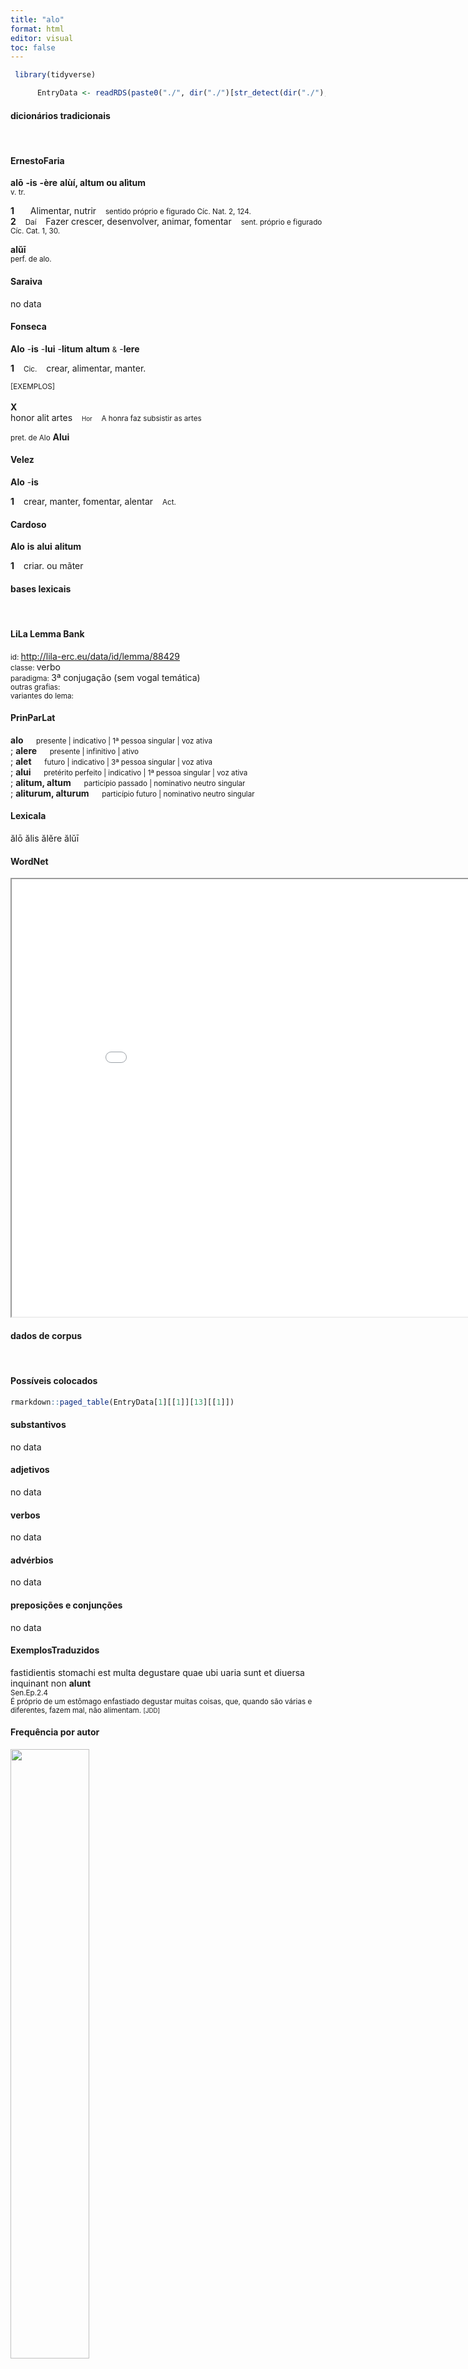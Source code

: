 ```yaml
---
title: "alo"
format: html
editor: visual
toc: false
---
```



```r
 library(tidyverse) 

      EntryData <- readRDS(paste0("./", dir("./")[str_detect(dir("./"), "_xx97-108-111xx_.rds")]))

```


#### dicionários tradicionais

&emsp;




::: panel-tabset

#### ErnestoFaria

<b>alō</b> <b>-is</b> <b>-ère</b> <b>alùí, altum ou alìtum</b> <br> <small>v. tr.</small> <br> <small></small>   <p> <b>1</b> &ensp; <small></small> &ensp; Alimentar, nutrir &ensp; <small>sentido próprio e figurado Cíc. Nat. 2, 124.</small> <br> <b>2</b> &ensp; <small>Daí</small> &ensp; Fazer crescer, desenvolver, animar, fomentar &ensp; <small>sent. próprio e figurado Cíc. Cat. 1, 30.</small> </p> 
 <b>alŭī</b> <br> <small>perf. de alo.</small> <br> <small></small>




#### Saraiva

no data




#### Fonseca

<b>Alo</b> -<b>is</b> -<b>lui</b> -<b>litum</b> <b>altum</b> <small>&</small> -<b>lere</b>   <p> <b>1</b> &ensp; <small>Cic.</small> &ensp; crear, alimentar, manter. </p>   <p><small>[EXEMPLOS]</small><br> <br><b>X</b><br>honor alit artes &ensp; <small><small>Hor</small></small> &ensp; <small>A honra faz subsistir as artes</small> </p> 
 <small>pret. de Alo</small> <b>Alui</b>




#### Velez

<b>Alo</b> -<b>is</b>   <p> <b>1</b> &ensp; crear, manter, fomentar, alentar &ensp; <small>Act.</small> </p>




#### Cardoso

<b>Alo</b> <b>is</b> <b>alui</b> <b>alitum</b>   <p> <b>1</b> &ensp; criar. ou mãter </p>


:::



#### bases lexicais

&emsp;






::: panel-tabset

#### LiLa Lemma Bank

<small> id: </small> <a href=' http://lila-erc.eu/data/id/lemma/88429 ' target="_blank"> http://lila-erc.eu/data/id/lemma/88429 </a> <br>
<small> classe: </small> verbo    <br>
<small> paradigma: </small> 3ª conjugação (sem vogal temática) <br>
<small> outras grafias: </small>  <br>
<small> variantes do lema: </small>  <br>





#### PrinParLat

<b> alo </b>&emsp;<small> presente | indicativo | 1ª pessoa singular | voz ativa </small><br>
; <b> alere </b>&emsp;<small> presente | infinitivo | ativo </small><br>
; <b> alet </b>&emsp;<small> futuro | indicativo | 3ª pessoa singular | voz ativa </small><br>
; <b> alui </b>&emsp;<small> pretérito perfeito | indicativo | 1ª pessoa singular | voz ativa </small><br>
; <b> alitum, altum </b>&emsp;<small> particípio passado | nominativo neutro singular </small><br>
; <b> aliturum, alturum </b>&emsp;<small> particípio futuro | nominativo neutro singular </small><br>





#### Lexicala

ălō 
 ălis 
 ălĕre 
 ălŭī




#### WordNet

<iframe width='900' height='700' src='Media/Tree__xx97-108-111xx__sem_type_lexemes_pt.html'>

</iframe>


:::



#### dados de corpus

&emsp;




::: panel-tabset

#### Possíveis colocados

```r

rmarkdown::paged_table(EntryData[1][[1]][13][[1]])

```


#### substantivos

no data




#### adjetivos

no data




#### verbos

no data




#### advérbios

no data




#### preposições e conjunções

no data


:::



::: panel-tabset

#### ExemplosTraduzidos

<p> fastidientis stomachi est multa degustare quae ubi uaria sunt et diuersa inquinant non <b>alunt</b> <br> <small> Sen.Ep.2.4 <br> É próprio de um estômago enfastiado degustar muitas coisas, que, quando são várias e diferentes, fazem mal, não alimentam. <small> [JDD] </small> </small> </p>





#### Frequência por autor

![](./Media/barchart__xx97-108-111xx__lemma_BY_author_Frequencies.webp){width=50% fig-alt='This charts plots the frequency of lemma by author_Frequencies. The Tacitus subcorpus registers the highest normalized frequency, with the value of 3.43 and an absolute frequency of 1. The Sallustius subcorpus follows, with a normalized frequency of 2.78 and an absolute frequency of 3. the subcorpus with the least normalized frequency is Ovidius with the normalized value of 0 and an absolute freqeuncy of 0. here are all the values: subcorpus: Caesar ; normalized frequency: 6 ; absolute frequency: 2.26603217765692. subcorpus: Cicero ; normalized frequency: 10 ; absolute frequency: 0.622959806633276. subcorpus: Horatius ; normalized frequency: 1 ; absolute frequency: 0.888020602077968. subcorpus: Ovidius ; normalized frequency: 0 ; absolute frequency: 0. subcorpus: Phaedrus ; normalized frequency: 0 ; absolute frequency: 0. subcorpus: Sallustius ; normalized frequency: 3 ; absolute frequency: 2.78267322140803. subcorpus: Seneca ; normalized frequency: 9 ; absolute frequency: 1.67969989361901. subcorpus: Suetonius ; normalized frequency: 0 ; absolute frequency: 0. subcorpus: Tacitus ; normalized frequency: 1 ; absolute frequency: 3.43288705801579. subcorpus: Vergilius ; normalized frequency: 0 ; absolute frequency: 0. subcorpus: Hieronymus ; normalized frequency: 0 ; absolute frequency: 0'}




#### Frequência por gênero

![](./Media/barchart__xx97-108-111xx__lemma_BY_genre_Frequencies.webp){width=50% fig-alt='This charts plots the frequency of lemma by genre_Frequencies. The Prosa.histórica subcorpus registers the highest normalized frequency, with the value of 2.43 and an absolute frequency of 10. The Prosa.histórica subcorpus follows, with a normalized frequency of 2.43 and an absolute frequency of 10. the subcorpus with the least normalized frequency is Prosa.epistolográfica with the normalized value of 0 and an absolute freqeuncy of 0. here are all the values: subcorpus: Prosa.histórica ; normalized frequency: 10 ; absolute frequency: 2.43433384454344. subcorpus: Prosa.filosófica ; normalized frequency: 9 ; absolute frequency: 1.48267738587503. subcorpus: Prosa.oratória ; normalized frequency: 9 ; absolute frequency: 0.864113371674364. subcorpus: Prosa.epistolográfica ; normalized frequency: 0 ; absolute frequency: 0. subcorpus: Poesia.lírica ; normalized frequency: 1 ; absolute frequency: 0.84125515268781. subcorpus: Poesia.didática ; normalized frequency: 0 ; absolute frequency: 0. subcorpus: Poesia.trágica ; normalized frequency: 1 ; absolute frequency: 0.868658790826963. subcorpus: Poesia.épica ; normalized frequency: 0 ; absolute frequency: 0. subcorpus: Prosa.ficcional ; normalized frequency: 0 ; absolute frequency: 0'}




#### Frequência por século

![](./Media/barchart__xx97-108-111xx__lemma_BY_period_Frequencies.webp){width=50% fig-alt='This charts plots the frequency of lemma by period_Frequencies. The II.d.C. subcorpus registers the highest normalized frequency, with the value of 2.62 and an absolute frequency of 1. The I.d.C. subcorpus follows, with a normalized frequency of 1.38 and an absolute frequency of 9. the subcorpus with the least normalized frequency is IV.d.C. with the normalized value of 0 and an absolute freqeuncy of 0. here are all the values: subcorpus: I.a.C. ; normalized frequency: 20 ; absolute frequency: 0.930882010705143. subcorpus: I.d.C. ; normalized frequency: 9 ; absolute frequency: 1.37677833868747. subcorpus: II.d.C. ; normalized frequency: 1 ; absolute frequency: 2.61780104712042. subcorpus: IV.d.C. ; normalized frequency: 0 ; absolute frequency: 0'}


:::

